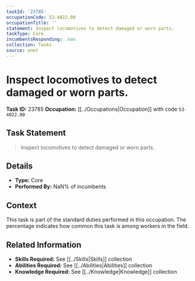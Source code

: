 ```yaml
---
taskId: '23785'
occupationCode: 53-4022.00
occupationTitle: ''
statement: Inspect locomotives to detect damaged or worn parts.
taskType: Core
incumbentsResponding: .nan
collection: Tasks
source: onet
---
```

# Inspect locomotives to detect damaged or worn parts.

**Task ID:** 23785
**Occupation:** [[../Occupations|Occupation]] with code `53-4022.00`

## Task Statement

> Inspect locomotives to detect damaged or worn parts.

## Details

- **Type:** Core
- **Performed By:** NaN% of incumbents

## Context

This task is part of the standard duties performed in this occupation. The percentage indicates how common this task is among workers in the field.

## Related Information

- **Skills Required:** See [[../Skills|Skills]] collection
- **Abilities Required:** See [[../Abilities|Abilities]] collection
- **Knowledge Required:** See [[../Knowledge|Knowledge]] collection
